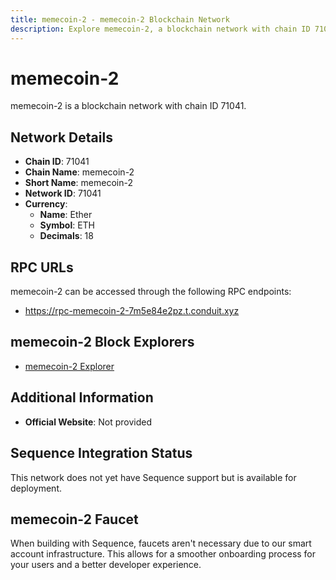 ```yaml
--- 
title: memecoin-2 - memecoin-2 Blockchain Network
description: Explore memecoin-2, a blockchain network with chain ID 71041. Learn about its native currency, Ether, and how to interact with the network.
---
```


# memecoin-2

memecoin-2 is a blockchain network with chain ID 71041.

## Network Details

- **Chain ID**: 71041
- **Chain Name**: memecoin-2
- **Short Name**: memecoin-2
- **Network ID**: 71041
- **Currency**: 
  - **Name**: Ether
  - **Symbol**: ETH
  - **Decimals**: 18

## RPC URLs

memecoin-2 can be accessed through the following RPC endpoints:

- https://rpc-memecoin-2-7m5e84e2pz.t.conduit.xyz

## memecoin-2 Block Explorers

- [memecoin-2 Explorer](https://explorer-memecoin-2-7m5e84e2pz.t.conduit.xyz)

## Additional Information

- **Official Website**: Not provided

## Sequence Integration Status

This network does not yet have Sequence support but is available for deployment.

## memecoin-2 Faucet

When building with Sequence, faucets aren't necessary due to our smart account infrastructure. This allows for a smoother onboarding process for your users and a better developer experience.
